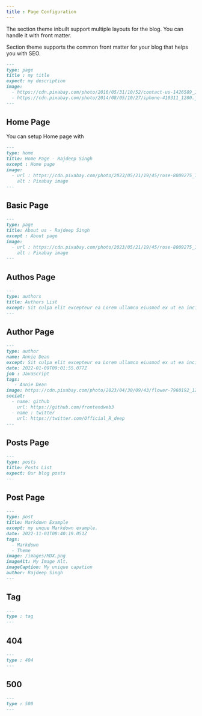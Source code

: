 ```yaml
---
title : Page Configuration
---
```


The section theme inbuilt support multiple layouts for the blog. You can handle it with front matter. 


Section theme supports the common front matter for your blog that helps you with SEO.

```markdown copy filename="front matter"
---
type: page
title : my title
expect: my description
image:
  - https://cdn.pixabay.com/photo/2016/05/31/10/52/contact-us-1426589_1280.png
  - https://cdn.pixabay.com/photo/2014/08/05/10/27/iphone-410311_1280.jpg
---
```

## Home Page
You can setup Home page with 

```markdown copy filename="index.mdx"
---
type: home
title: Home Page - Rajdeep Singh
except : Home page 
image:
  - url : https://cdn.pixabay.com/photo/2023/05/21/19/45/rose-8009275_1280.jpg
    alt : Pixabay image
---
```

## Basic Page
```markdown copy  filename="about.mdx"
---
type: page
title: About us - Rajdeep Singh
except : About page
image:
  - url : https://cdn.pixabay.com/photo/2023/05/21/19/45/rose-8009275_1280.jpg
    alt : Pixabay image
---

```

## Authos Page

```markdown copy filename="index.mdx"
---
type: authors
title: Authors List
except: Sit culpa elit excepteur ea Lorem ullamco eiusmod ex ut ea incididunt minim. Cillum eiusmod fugiat cupidatat.
---

```



## Author Page
```markdown copy filename="author-name.mdx"
---
type: author
name: Annie Dean
except: Sit culpa elit excepteur ea Lorem ullamco eiusmod ex ut ea incididunt minim. Cillum eiusmod fugiat cupidatat.
date: 2022-01-09T09:01:55.077Z
job : JavaScript 
tags: 
   - Annie Dean
image: https://cdn.pixabay.com/photo/2023/04/30/09/43/flower-7960192_1280.jpg
social:
  - name: github
    url: https://github.com/frontendweb3
  - name : twitter
    url: https://twitter.com/Official_R_deep 
---
```


## Posts Page

```markdown copy filename="index.mdx"
---
type: posts
title: Posts List
expect: Our blog posts
---
```


## Post Page

```markdown copy filename="my-new-post.mdx"
---
type: post
title: Markdown Example
except: my unque Markdown example.
date: 2022-11-01T08:40:19.051Z
tags:
  - Markdown
  - Theme
image: /images/MDX.png
imageAlt: My Image Alt.
imageCaption: My unique capation
author: Rajdeep Singh
---
```

## Tag
```markdown copy filename="tags/[slug].mdx"
---
type : tag
---
```
## 404
```markdown copy filename="404.mdx"
---
type : 404
---
```
## 500
```markdown copy filename="500.mdx"
---
type : 500
---
```


